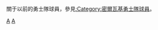 {{Catnav|頁面分類|...|棒球隊|美國職棒大聯盟球隊|亞特蘭大勇士}}
{{Catnav|頁面分類|...|棒球|棒球選手|美國職棒大聯盟球員}}
{{Catnav|頁面分類|...|美國職棒大聯盟|美國職棒大聯盟球隊|亞特蘭大勇士}}
{{Catnav|頁面分類|...|美國棒球|美國職棒大聯盟|美國職棒大聯盟球員}}
關于以前的勇士隊球員，參見[[:Category:密爾瓦基勇士隊球員|:Category:密爾瓦基勇士隊球員]]。
{{Commonscat|Atlanta Braves players}}

[[Category:美國職棒大聯盟各隊球員|A]]
[[Category:亞特蘭大勇士|A]]